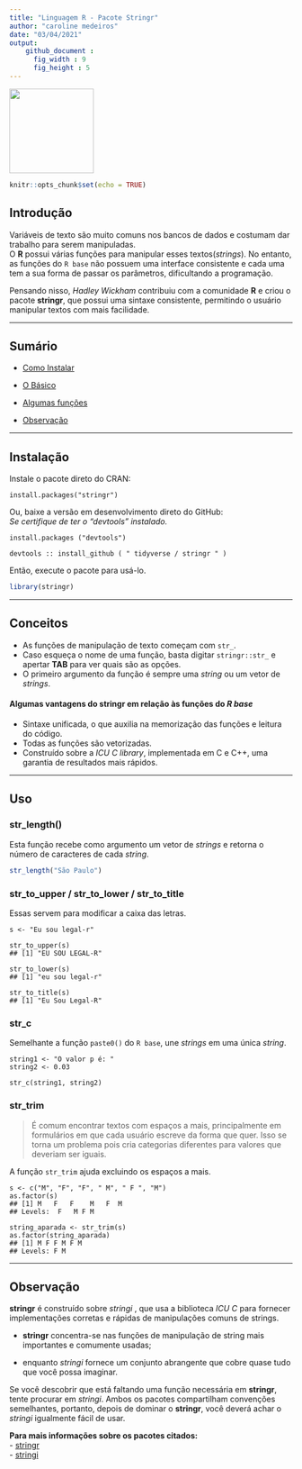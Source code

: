 ```yaml
---
title: "Linguagem R - Pacote Stringr"
author: "caroline medeiros"
date: "03/04/2021"
output: 
    github_document :
      fig_width : 9
      fig_height : 5
---
```


![](https://d33wubrfki0l68.cloudfront.net/45fd04ad9cdb2159fea08d07dbc11e742d68e4e3/df327/css/images/hex/stringr.png){width=150px}

```r
knitr::opts_chunk$set(echo = TRUE)
```

## Introdução 

Variáveis de texto são muito comuns nos bancos de dados e costumam dar trabalho para serem manipuladas.            
O **R** possui várias funções para manipular esses textos(*strings*). No entanto, as funções do ```R base``` não possuem uma interface consistente e cada uma tem a sua forma de passar os parâmetros, dificultando a programação.

Pensando nisso, *Hadley Wickham* contribuiu com a comunidade **R** e criou o pacote **stringr**, que possui uma sintaxe consistente, permitindo o usuário manipular textos com mais facilidade.

***

## Sumário

- [Como Instalar](#instalação)

- [O Básico](#conceitos)

- [Algumas funções](#uso)

- [Observação](#observação)

***

## Instalação

Instale o pacote direto do CRAN:            

```
install.packages("stringr")
```

Ou, baixe a versão em desenvolvimento direto do GitHub:           
*Se certifique de ter o "devtools" instalado.*

```
install.packages ("devtools")
```           

```
devtools :: install_github ( " tidyverse / stringr " )
```           

Então, execute o pacote para usá-lo.

```r
library(stringr)
```

***

## Conceitos

- As funções de manipulação de texto começam com ```str_```.            
- Caso esqueça o nome de uma função, basta digitar ```stringr::str_``` e apertar **TAB** para ver quais são as opções.           
- O primeiro argumento da função é sempre uma *string* ou um vetor de *strings*.
      
#### Algumas vantagens do stringr em relação às funções do *R base*

- Sintaxe unificada, o que auxilia na memorização das funções e leitura do código.     
- Todas as funções são vetorizadas.            
- Construído sobre a _ICU C library_, implementada em C e C++, uma garantia de resultados mais rápidos.

***

## Uso

### str_length()
Esta função recebe como argumento um vetor de *strings* e retorna o número de caracteres de cada *string*.

```r
str_length("São Paulo")
```

### str_to_upper / str_to_lower / str_to_title
Essas servem para modificar a caixa das letras.           


```
s <- "Eu sou legal-r"           

str_to_upper(s)
## [1] "EU SOU LEGAL-R"

str_to_lower(s)
## [1] "eu sou legal-r"

str_to_title(s)
## [1] "Eu Sou Legal-R"
```

### str_c

Semelhante a função ```paste0()``` do ```R base```, une *strings* em uma única *string*.

```
string1 <- "O valor p é: "
string2 <- 0.03

str_c(string1, string2) 
```

### str_trim

> É comum encontrar textos com espaços a mais, principalmente em formulários em que cada usuário escreve da forma que quer. Isso se torna um problema pois cria categorias diferentes para valores que deveriam ser iguais.     

A função ```str_trim``` ajuda excluindo os espaços a mais.

```
s <- c("M", "F", "F", " M", " F ", "M")
as.factor(s)
## [1] M   F   F    M   F  M  
## Levels:  F   M F M
```

```
string_aparada <- str_trim(s)
as.factor(string_aparada)
## [1] M F F M F M
## Levels: F M
```

***

## Observação

**stringr** é construído sobre *stringi* , que usa a biblioteca *ICU C* para fornecer implementações corretas e rápidas de manipulações comuns de strings.            
  
- **stringr** concentra-se nas funções de manipulação de string mais importantes e comumente usadas;          

- enquanto *stringi* fornece um conjunto abrangente que cobre quase tudo que você possa imaginar.           
      
Se você descobrir que está faltando uma função necessária em **stringr**, tente procurar em *stringi*. Ambos os pacotes compartilham convenções semelhantes, portanto, depois de dominar o **stringr**, você deverá achar o *stringi* igualmente fácil de usar.
      
**Para mais informações sobre os pacotes citados:**           
- [stringr](https://stringr.tidyverse.org/)           
- [stringi](https://stringi.gagolewski.com/)

